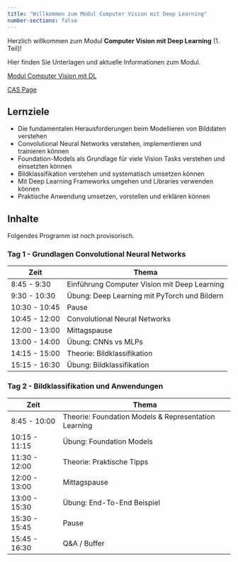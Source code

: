 ```yaml
---
title: "Willkommen zum Modul Computer Vision mit Deep Learning"
number-sections: false
---
```



Herzlich willkommen zum Modul **Computer Vision mit Deep Learning** (1. Teil)!

Hier finden Sie Unterlagen und aktuelle Informationen zum Modul.

[Modul Computer Vision mit DL](https://www.fhnw.ch/de/weiterbildung/informatik/fachvertiefungsmodule-data-science/computer-vision-mit-deep-learning)

[CAS Page](https://www.fhnw.ch/de/weiterbildung/informatik/cas-deep-learning)


## Lernziele

- Die fundamentalen Herausforderungen beim Modellieren von Bilddaten verstehen
- Convolutional Neural Networks verstehen, implementieren und trainieren können
- Foundation-Models als Grundlage für viele Vision Tasks verstehen und einsetzten können
- Bildklassifikation verstehen und systematisch umsetzen können
- Mit Deep Learning Frameworks umgehen und Libraries verwenden können
- Praktische Anwendung umsetzen, vorstellen und erklären können

## Inhalte

Folgendes Programm ist noch provisorisch.


### Tag 1 -  Grundlagen Convolutional Neural Networks

| Zeit | Thema |
|------|--------|
|8:45 - 9:30	| Einführung Computer Vision mit Deep Learning
|9:30 - 10:30 	| Übung: Deep Learning mit PyTorch und Bildern
|10:30  - 10:45	| Pause
|10:45 - 12:00	| Convolutional Neural Networks
|12:00 - 13:00	| Mittagspause
|13:00 - 14:00	| Übung: CNNs vs MLPs
|14:15 - 15:00	| Theorie: Bildklassifikation
|15:15 - 16:30	| Übung: Bildklassifikation


### Tag 2 -  Bildklassifikation und Anwendungen

| Zeit | Thema |
|------|--------|
|8:45 - 10:00	| Theorie: Foundation Models & Representation Learning
|10:15 - 11:15 	| Übung: Foundation Models
|11:30  - 12:00	| Theorie: Praktische Tipps
|12:00 - 13:00	| Mittagspause
|13:00 - 15:30	| Übung: End-To-End Beispiel
|15:30  - 15:45	| Pause
|15:45  - 16:30	| Q&A / Buffer


<!--
| Datum | Thema                                               | Übung
|-----------------|-----------------------------------------------------|----------------------|
| 09 - 1.11.2024 | Einführung in Deep Learning für Computer Vision     | PyTorch Intro
| 10 - 2.11.2024 | Convolutional Neural Networks                       | Neural Networks / CNNs
           -->
